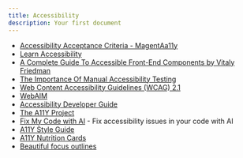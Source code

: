 ```yaml
---
title: Accessibility
description: Your first document
---
```


- [Accessibility Acceptance Criteria - MagentAa11y](https://www.magentaa11y.com/web/)
- [Learn Accessibility](https://web.dev/learn/accessibility/)
- [A Complete Guide To Accessible Front-End Components by Vitaly Friedman](https://www.smashingmagazine.com/2021/03/complete-guide-accessible-front-end-components)
- [The Importance Of Manual Accessibility Testing](https://www.smashingmagazine.com/2018/09/importance-manual-accessibility-testing/)
- [Web Content Accessibility Guidelines (WCAG) 2.1](https://www.w3.org/TR/WCAG21/)
- [WebAIM](https://webaim.org/)
- [Accessibility Developer Guide](https://www.accessibility-developer-guide.com/)
- [The A11Y Project](https://www.a11yproject.com/)
- [Fix My Code with AI](https://userway.org/fixmycode) - Fix accessibility issues in your code with AI
- [A11Y Style Guide](https://a11y-style-guide.com/style-guide/)
- [A11Y Nutrition Cards](https://davatron5000.github.io/a11y-nutrition-cards/)
- [Beautiful focus outlines](https://medienbaecker.com/articles/focus-outlines)
